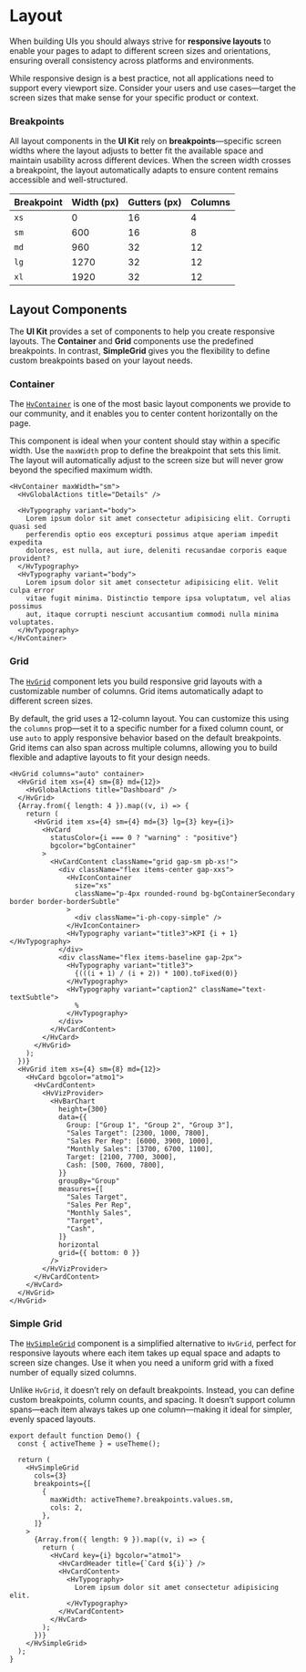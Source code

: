 
# Layout

When building UIs you should always strive for **responsive layouts** to enable your pages to adapt to different screen sizes and orientations,
ensuring overall consistency across platforms and environments.

<Callout type="info">
  While responsive design is a best practice, not all applications need to
  support every viewport size. Consider your users and use cases—target the
  screen sizes that make sense for your specific product or context.
</Callout>

### Breakpoints

All layout components in the **UI Kit** rely on **breakpoints**—specific screen widths where the layout adjusts to better fit the available space and maintain usability across different devices.
When the screen width crosses a breakpoint, the layout automatically adapts to ensure content remains accessible and well-structured.

| Breakpoint | Width (px) | Gutters (px) | Columns |
| ---------- | ---------- | ------------ | ------- |
| `xs`       | 0          | 16           | 4       |
| `sm`       | 600        | 16           | 8       |
| `md`       | 960        | 32           | 12      |
| `lg`       | 1270       | 32           | 12      |
| `xl`       | 1920       | 32           | 12      |

## Layout Components

The **UI Kit** provides a set of components to help you create responsive layouts.
The **Container** and **Grid** components use the predefined breakpoints. In contrast, **SimpleGrid** gives you the flexibility to define custom breakpoints based on your layout needs.

### Container

The [`HvContainer`](/components/container) is one of the most basic layout components we provide to our community, and it enables you to center content horizontally on the page.

This component is ideal when your content should stay within a specific width. Use the `maxWidth` prop to define the breakpoint that sets this limit. The layout will automatically adjust to the screen size but will never grow beyond the specified maximum width.

```tsx live
<HvContainer maxWidth="sm">
  <HvGlobalActions title="Details" />

  <HvTypography variant="body">
    Lorem ipsum dolor sit amet consectetur adipisicing elit. Corrupti quasi sed
    perferendis optio eos excepturi possimus atque aperiam impedit expedita
    dolores, est nulla, aut iure, deleniti recusandae corporis eaque provident?
  </HvTypography>
  <HvTypography variant="body">
    Lorem ipsum dolor sit amet consectetur adipisicing elit. Velit culpa error
    vitae fugit minima. Distinctio tempore ipsa voluptatum, vel alias possimus
    aut, itaque corrupti nesciunt accusantium commodi nulla minima voluptates.
  </HvTypography>
</HvContainer>
```

### Grid

The [`HvGrid`](/components/grid) component lets you build responsive grid layouts with a customizable number of columns. Grid items automatically adapt to different screen sizes.

By default, the grid uses a 12-column layout. You can customize this using the `columns` prop—set it to a specific number for a fixed column count, or use `auto` to apply responsive behavior based on the default breakpoints.
Grid items can also span across multiple columns, allowing you to build flexible and adaptive layouts to fit your design needs.

```tsx live
<HvGrid columns="auto" container>
  <HvGrid item xs={4} sm={8} md={12}>
    <HvGlobalActions title="Dashboard" />
  </HvGrid>
  {Array.from({ length: 4 }).map((v, i) => {
    return (
      <HvGrid item xs={4} sm={4} md={3} lg={3} key={i}>
        <HvCard
          statusColor={i === 0 ? "warning" : "positive"}
          bgcolor="bgContainer"
        >
          <HvCardContent className="grid gap-sm pb-xs!">
            <div className="flex items-center gap-xxs">
              <HvIconContainer
                size="xs"
                className="p-4px rounded-round bg-bgContainerSecondary border border-borderSubtle"
              >
                <div className="i-ph-copy-simple" />
              </HvIconContainer>
              <HvTypography variant="title3">KPI {i + 1}</HvTypography>
            </div>
            <div className="flex items-baseline gap-2px">
              <HvTypography variant="title3">
                {(((i + 1) / (i + 2)) * 100).toFixed(0)}
              </HvTypography>
              <HvTypography variant="caption2" className="text-textSubtle">
                %
              </HvTypography>
            </div>
          </HvCardContent>
        </HvCard>
      </HvGrid>
    );
  })}
  <HvGrid item xs={4} sm={8} md={12}>
    <HvCard bgcolor="atmo1">
      <HvCardContent>
        <HvVizProvider>
          <HvBarChart
            height={300}
            data={{
              Group: ["Group 1", "Group 2", "Group 3"],
              "Sales Target": [2300, 1000, 7800],
              "Sales Per Rep": [6000, 3900, 1000],
              "Monthly Sales": [3700, 6700, 1100],
              Target: [2100, 7700, 3000],
              Cash: [500, 7600, 7800],
            }}
            groupBy="Group"
            measures={[
              "Sales Target",
              "Sales Per Rep",
              "Monthly Sales",
              "Target",
              "Cash",
            ]}
            horizontal
            grid={{ bottom: 0 }}
          />
        </HvVizProvider>
      </HvCardContent>
    </HvCard>
  </HvGrid>
</HvGrid>
```

### Simple Grid

The [`HvSimpleGrid`](/components/simple-grid) component is a simplified alternative to `HvGrid`, perfect for responsive layouts where each item takes up equal space and adapts to screen size changes.
Use it when you need a uniform grid with a fixed number of equally sized columns.

Unlike `HvGrid`, it doesn’t rely on default breakpoints. Instead, you can define custom breakpoints, column counts, and spacing. It doesn’t support column spans—each item always takes up one column—making it ideal for simpler, evenly spaced layouts.

```tsx live
export default function Demo() {
  const { activeTheme } = useTheme();

  return (
    <HvSimpleGrid
      cols={3}
      breakpoints={[
        {
          maxWidth: activeTheme?.breakpoints.values.sm,
          cols: 2,
        },
      ]}
    >
      {Array.from({ length: 9 }).map((v, i) => {
        return (
          <HvCard key={i} bgcolor="atmo1">
            <HvCardHeader title={`Card ${i}`} />
            <HvCardContent>
              <HvTypography>
                Lorem ipsum dolor sit amet consectetur adipisicing elit.
              </HvTypography>
            </HvCardContent>
          </HvCard>
        );
      })}
    </HvSimpleGrid>
  );
}
```
